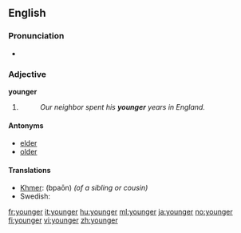 ==English==

===Pronunciation===
* {{audio|en-us-younger.ogg|Audio (US)}}

===Adjective===
'''younger'''

# {{comparative of|[[young]]}}
#: ''Our neighbor spent his '''younger''' years in England.''

====Antonyms====
* [[elder]]
* [[older]]

====Translations====
* [[Khmer]]: {{Khmr|[[ប្អន]]}} (bpaōn) ''(of a sibling or cousin)''
* Swedish: {{t+|sv|yngre}}

[[fr:younger]]
[[it:younger]]
[[hu:younger]]
[[ml:younger]]
[[ja:younger]]
[[no:younger]]
[[fi:younger]]
[[vi:younger]]
[[zh:younger]]
